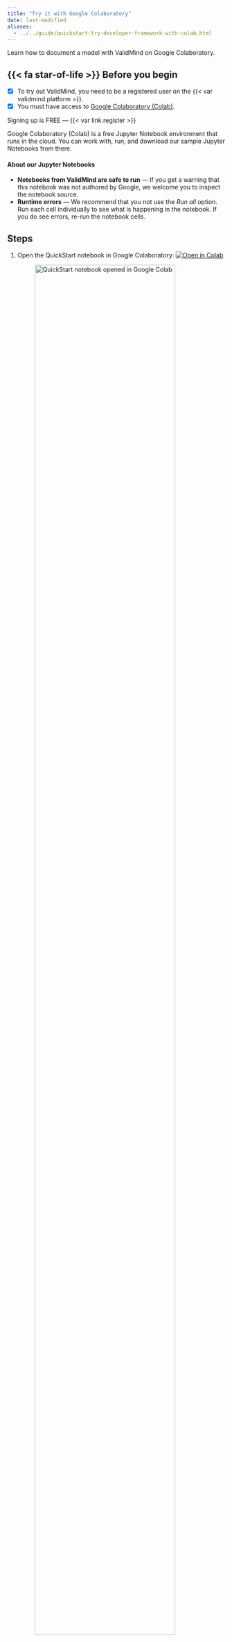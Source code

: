 ```yaml
---
title: "Try it with Google Colaboratory"
date: last-modified
aliases:
  - ../../guide/quickstart-try-developer-framework-with-colab.html
---
```


Learn how to document a model with ValidMind on Google Colaboratory.

::: {.attn}

## {{< fa star-of-life >}} Before you begin

- [x] To try out ValidMind, you need to be a registered user on the {{< var validmind.platform >}}.
- [x] You must have access to [Google Colaboratory (Colab)](https://colab.research.google.com/). 

::: {.callout title="Need an account for ValidMind?"} 
Signing up is FREE — {{< var link.register >}} 
:::

Google Colaboratory (Colab) is a free Jupyter Notebook environment that runs in the cloud. You can work with, run, and download our sample Jupyter Notebooks from there.

#### About our Jupyter Notebooks
- **Notebooks from ValidMind are safe to run** — If you get a warning that this notebook was not authored by Google, we welcome you to inspect the notebook source.
- **Runtime errors** — We recommend that you not use the *Run all* option. Run each cell individually to see what is happening in the notebook. If you do see errors, re-run the notebook cells.

:::

## Steps

1. Open the QuickStart notebook in Google Colaboratory: [![Open in Colab](https://colab.research.google.com/assets/colab-badge.svg){fig-alt="Open in Colab"}](https://colab.research.google.com/drive/1NLtjCFUZV2I_ttGUkiAL9uwGZK_SGUlw?usp=share_link)

   ![QuickStart notebook opened in Google Colab](google-colab.png){width=90% fig-alt="A screenshot showing the QuickStart notebook opened in Google Colab" class="screenshot"}

   The notebook will guide you through installing the {{< var validmind.developer >}}, initializing the Python environment, and finally initializing the ValidMind Client Library by connecting to the {{< var validmind.platform >}}.

2. Click **File** > **Save a copy in Drive** to make a copy of the QuickStart notebook so that you can modify it.

    Alternatively, you can download the notebook source and work with it in your own developer environment.

3. Follow the instructions to run the first two code cells in the notebook, which will set the stage by installing and initializing ValidMind.[^1]

    Under the cell at bottom of the **Initialize the client library** section, confirm that you see a success message that looks something like this:
    
    ```bash
    2024-10-08 22:06:42,610 - INFO(validmind.api_client): 🎉 Connected to ValidMind!
    📊 Model: [Demo] Customer Churn Model (ID: clwqy70qd01my22ikc49paar9)
    📁 Document Type: model_documentation
    ```

    This message verifies that the {{< var vm.developer >}} works as expected as is connected to the correct model within the {{< var vm.platform >}}. 

You can now continue running the rest of the cells if you want to see how the demo notebook works or, to save some time, you can move on to the [Explore sample model documentation](/get-started/platform/explore-sample-model-documentation.qmd) to explore the {{< var vm.platform >}}. 


## What's next

Continue with [Explore sample model documentation](/get-started/platform/explore-sample-model-documentation.qmd) to learn more about using the {{< var validmind.product >}} hands-on.


<!-- FOOTNOTES -->

[^1]: [Install and initialize the client library](/developer/model-documentation/install-and-initialize-client-library.qmd)

